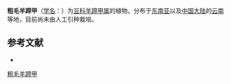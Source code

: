 {{Speciesbox
| name = 粗毛羊蹄甲
| status = 
| status_system = 
| image =
| genus = Bauhinia
| species = hirsuta
| authority = Weinm.
}}

'''粗毛羊蹄甲'''（[[学名|学名]]：{{lang|la|''Bauhinia hirsuta''}}）为[[豆科|豆科]][[羊蹄甲属|羊蹄甲属]]的植物。分布于[[东南亚|东南亚]]以及[[中国大陆|中国大陆]]的[[云南|云南]]等地，目前尚未由人工引种栽培。

== 参考文献 ==
<div class="references-small">
* {{cite web| url =http://www.bioinfo.cn/db05/KmzwSpecies.php?action=view&id=3047| title =粗毛羊蹄甲| work =《中国高等植物数据库全库》| publisher =中国科学院微生物研究所| author =昆明植物研究所| accessdate =2009-02-23| deadurl =yes| archiveurl =https://web.archive.org/web/20160305061749/http://www.bioinfo.cn/db05/KmzwSpecies.php?action=view&id=3047| archivedate =2016-03-05}}
</div>
{{Taxonbar|from=Q15226366}}

[[Category:羊蹄甲属|粗毛羊蹄甲]]


{{植物小作品}}